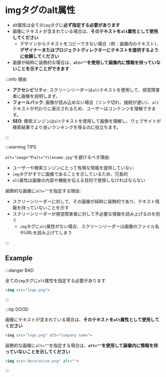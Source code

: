# imgタグのalt属性

- alt属性は全ての`img`タグに**必ず指定する必要があります**
- 画像にテキストが含まれている場合は、**そのテキストを`alt`属性として使用してください**
  - デザインからテキストをコピーできない場合（例：画像内のテキスト）、**デザイナーまたはプロジェクトディレクターにテキストを提供するように依頼してください**
- 画像が純粋に装飾的な場合は、**`alt=""`を使用して画像内に情報を持っていないことを示すことができます**

:::info 理由

- **アクセシビリティ**: スクリーンリーダーは`alt`テキストを使用して、視覚障害者に画像を説明します。
- **フォールバック**: 画像が読み込めない場合（リンク切れ、接続が遅い）、`alt`テキストが代わりに表示されるため、ユーザーはコンテンツを理解できます。
- **SEO**: 検索エンジンは`alt`テキストを使用して画像を理解し、ウェブサイトが検索結果でより良いランキングを得るのに役立ちます。

:::

:::warning TIPS

`alt="image"`や`alt="filename.jpg"`を避けるべき理由:

- ユーザーや検索エンジンにとって有用な情報を提供していない
- `img`タグがすでに画像であることを示しているため、冗長的
- `alt`属性は画像の内容や機能を伝える目的で使用しなければならない

装飾的な画像に`alt=""`を指定する理由:

- スクリーンリーダーに対して、その画像が純粋に装飾的であり、テキスト情報を持っていないことを示す
- スクリーンリーダーが視覚障害者に対して不必要な情報を読み上げるのを防ぐ
  - `img`タグに`alt`属性がない場合、スクリーンリーダーは画像のファイル名やURLを読み上げてしまう

:::

## Example

:::danger BAD

全ての`img`タグに`alt`属性を指定する必要があります

```html
<img src="logo.png">
```

:::

:::tip GOOD

画像にテキストが含まれている場合は、**そのテキストを`alt`属性として使用してください**

```html
<img src="logo.png" alt="Company name">
```

装飾的な画像に`alt=""`を指定する場合は、**`alt=""`を使用して画像内に情報を持っていないことを示してください**

```html
<img src="decorative.png" alt="">
```

:::
